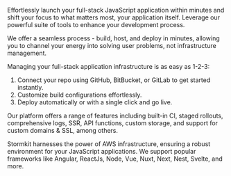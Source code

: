 Effortlessly launch your full-stack JavaScript application within minutes and shift your focus to what matters most, your application itself. Leverage our powerful suite of tools to enhance your development process.

We offer a seamless process - build, host, and deploy in minutes, allowing you to channel your energy into solving user problems, not infrastructure management.

Managing your full-stack application infrastructure is as easy as 1-2-3:

1. Connect your repo using GitHub, BitBucket, or GitLab to get started instantly.
1. Customize build configurations effortlessly.
1. Deploy automatically or with a single click and go live.

Our platform offers a range of features including built-in CI, staged rollouts, comprehensive logs, SSR, API functions, custom storage, and support for custom domains & SSL, among others.

Stormkit harnesses the power of AWS infrastructure, ensuring a robust environment for your JavaScript applications. We support popular frameworks like Angular, ReactJs, Node, Vue, Nuxt, Next, Nest, Svelte, and more.